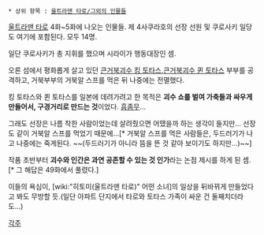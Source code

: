  * 상위 항목 : [[울트라맨 타로/그외의 인물들]]

[[울트라맨 타로]] 4화~5화에 나오는 인물들.
제 4사쿠라호의 선장 선원 및 쿠로사키 일당도 여기에 포함된다. 모두 14명.

일단 쿠로사키가 총 지휘를 했으며 시라이가 행동대장인 셈.

오론 섬에서 평화롭게 살고 있던 [[큰거북괴수 킹 토타스]],[[큰거북괴수 퀸 토타스]] 부부를 공격하고, 거북부부의 거북알 스프를 먹은 뒤 나중에는 전멸했다.

킹 토타스와 퀸 토타스를 일본에 데려가려고 한 목적은 '''괴수 쇼를 벌여 가축들과 싸우게 만들어서, 구경거리로 만드는 것'''이었다. [[흠좀무]]...

그래도 선장은 나름 착한 사람이었는데 살려줬으면 어땠을까 하는 생각이 들지만...
선장도 같이 거북알 스프를 먹었기 때문에...[* 거북알 스프를 먹은 사람들은, 두드러기가 나고 나중에는 죽게된다. ~~(두드러기가 아니라 뜸을 뜬 것 같아 보이기도 하지만...)~~]

작품 초반부터 '''괴수와 인간은 과연 공존할 수 있는 것 인가'''라는 논점 제시를 하게 된 셈.[* 그 해답은 49화에서 풀렸다.]

이들의 욕심이, [wiki:"히토미(울트라맨 타로)" 어떤 소녀]의 일상을 뒤바뀌게 만들었다고 봐도 무방할 듯.(일단 아파트 단지에서 타로와 토타스 가족이 싸운 건 둘째치더라도...)

[[각주]]
